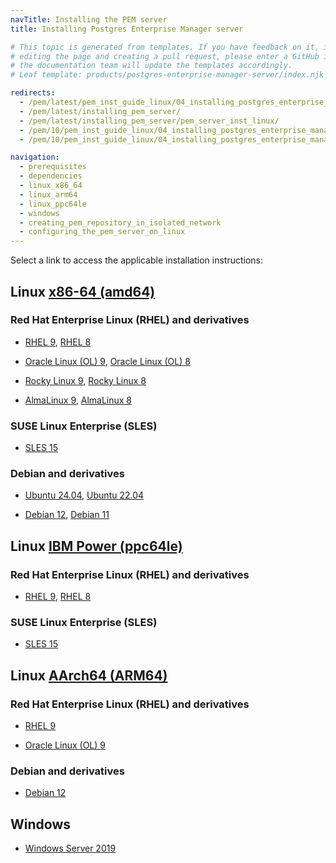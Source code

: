 ```yaml
---
navTitle: Installing the PEM server
title: Installing Postgres Enterprise Manager server

# This topic is generated from templates. If you have feedback on it, instead of
# editing the page and creating a pull request, please enter a GitHub issue and
# the documentation team will update the templates accordingly.
# Leaf template: products/postgres-enterprise-manager-server/index.njk

redirects:
  - /pem/latest/pem_inst_guide_linux/04_installing_postgres_enterprise_manager/
  - /pem/latest/installing_pem_server/
  - /pem/latest/installing_pem_server/pem_server_inst_linux/
  - /pem/10/pem_inst_guide_linux/04_installing_postgres_enterprise_manager/03_installing_pem_server_using_edb_repository/03_pem_server_sles15_x86/
  - /pem/10/pem_inst_guide_linux/04_installing_postgres_enterprise_manager/03_installing_pem_server_using_edb_repository/04_pem_server_sles12_x86/

navigation:
  - prerequisites
  - dependencies
  - linux_x86_64
  - linux_arm64
  - linux_ppc64le
  - windows
  - creating_pem_repository_in_isolated_network
  - configuring_the_pem_server_on_linux
---
```


Select a link to access the applicable installation instructions:

## Linux [x86-64 (amd64)](linux_x86_64)

### Red Hat Enterprise Linux (RHEL) and derivatives

- [RHEL 9](linux_x86_64/pem_rhel_9), [RHEL 8](linux_x86_64/pem_rhel_8)

- [Oracle Linux (OL) 9](linux_x86_64/pem_rhel_9), [Oracle Linux (OL) 8](linux_x86_64/pem_rhel_8)

- [Rocky Linux 9](linux_x86_64/pem_other_linux_9), [Rocky Linux 8](linux_x86_64/pem_other_linux_8)

- [AlmaLinux 9](linux_x86_64/pem_other_linux_9), [AlmaLinux 8](linux_x86_64/pem_other_linux_8)

### SUSE Linux Enterprise (SLES)

- [SLES 15](linux_x86_64/pem_sles_15)

### Debian and derivatives

- [Ubuntu 24.04](linux_x86_64/pem_ubuntu_24), [Ubuntu 22.04](linux_x86_64/pem_ubuntu_22)

- [Debian 12](linux_x86_64/pem_debian_12), [Debian 11](linux_x86_64/pem_debian_11)

## Linux [IBM Power (ppc64le)](linux_ppc64le)

### Red Hat Enterprise Linux (RHEL) and derivatives

- [RHEL 9](linux_ppc64le/pem_rhel_9), [RHEL 8](linux_ppc64le/pem_rhel_8)

### SUSE Linux Enterprise (SLES)

- [SLES 15](linux_ppc64le/pem_sles_15)

## Linux [AArch64 (ARM64)](linux_arm64)

### Red Hat Enterprise Linux (RHEL) and derivatives

- [RHEL 9](linux_arm64/pem_rhel_9)

- [Oracle Linux (OL) 9](linux_arm64/pem_rhel_9)

### Debian and derivatives

- [Debian 12](linux_arm64/pem_debian_12)

## Windows

- [Windows Server 2019](windows)
